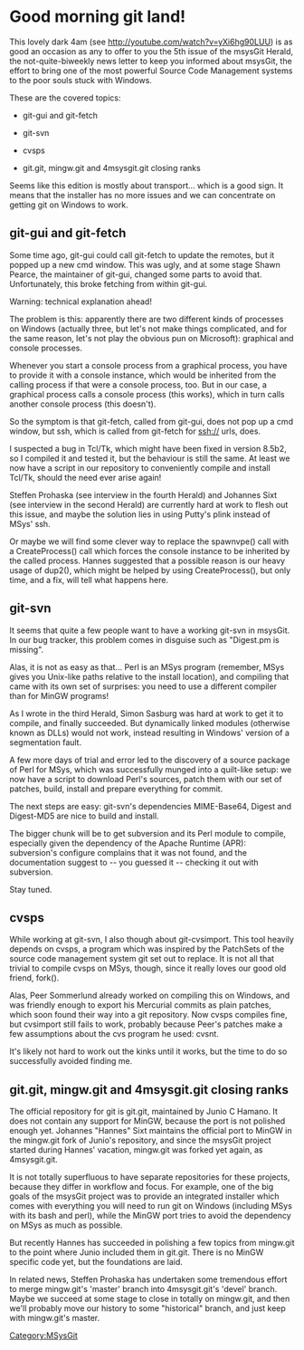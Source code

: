 = Good morning git land! =

This lovely dark 4am (see http://youtube.com/watch?v=yXi6hg90LUU) is 
as good an occasion as any to offer to you the 5th issue of the 
msysGit Herald, the not-quite-biweekly news letter to keep you 
informed about msysGit, the effort to bring one of the most powerful 
Source Code Management systems to the poor souls stuck with Windows. 

These are the covered topics:

* git-gui and git-fetch

* git-svn

* cvsps

* git.git, mingw.git and 4msysgit.git closing ranks



Seems like this edition is mostly about transport... which is a good 
sign. It means that the installer has no more issues and we can 
concentrate on getting git on Windows to work. 


== git-gui and git-fetch ==

Some time ago, git-gui could call git-fetch to update the remotes, but 
it popped up a new cmd window. This was ugly, and at some stage Shawn 
Pearce, the maintainer of git-gui, changed some parts to avoid that. 
Unfortunately, this broke fetching from within git-gui. 

Warning: technical explanation ahead! 

The problem is this: apparently there are two different kinds of 
processes on Windows (actually three, but let's not make things 
complicated, and for the same reason, let's not play the obvious pun 
on Microsoft): graphical and console processes. 

Whenever you start a console process from a graphical process, you 
have to provide it with a console instance, which would be inherited 
from the calling process if that were a console process, too. But in 
our case, a graphical process calls a console process (this works), 
which in turn calls another console process (this doesn't). 

So the symptom is that git-fetch, called from git-gui, does not pop up 
a cmd window, but ssh, which is called from git-fetch for ssh:// urls, 
does. 

I suspected a bug in Tcl/Tk, which might have been fixed in version 
8.5b2, so I compiled it and tested it, but the behaviour is still the 
same. At least we now have a script in our repository to conveniently 
compile and install Tcl/Tk, should the need ever arise again! 

Steffen Prohaska (see interview in the fourth Herald) and Johannes 
Sixt (see interview in the second Herald) are currently hard at work 
to flesh out this issue, and maybe the solution lies in using Putty's 
plink instead of MSys' ssh. 

Or maybe we will find some clever way to replace the spawnvpe() call 
with a CreateProcess() call which forces the console instance to be 
inherited by the called process. Hannes suggested that a possible 
reason is our heavy usage of dup2(), which might be helped by using 
CreateProcess(), but only time, and a fix, will tell what happens 
here. 


== git-svn ==

It seems that quite a few people want to have a working git-svn in 
msysGit. In our bug tracker, this problem comes in disguise such as 
"Digest.pm is missing". 

Alas, it is not as easy as that... Perl is an MSys program (remember, 
MSys gives you Unix-like paths relative to the install location), and 
compiling that came with its own set of surprises: you need to use a 
different compiler than for MinGW programs! 

As I wrote in the third Herald, Simon Sasburg was hard at work to get 
it to compile, and finally succeeded. But dynamically linked modules 
(otherwise known as DLLs) would not work, instead resulting in 
Windows' version of a segmentation fault. 

A few more days of trial and error led to the discovery of a source 
package of Perl for MSys, which was successfully munged into a 
quilt-like setup: we now have a script to download Perl's sources, 
patch them with our set of patches, build, install and prepare 
everything for commit. 

The next steps are easy: git-svn's dependencies MIME-Base64, Digest 
and Digest-MD5 are nice to build and install. 

The bigger chunk will be to get subversion and its Perl module to 
compile, especially given the dependency of the Apache Runtime (APR): 
subversion's configure complains that it was not found, and the 
documentation suggest to -- you guessed it -- checking it out with 
subversion. 

Stay tuned. 


== cvsps ==

While working at git-svn, I also though about git-cvsimport. This tool 
heavily depends on cvsps, a program which was inspired by the 
PatchSets of the source code management system git set out to replace. 
It is not all that trivial to compile cvsps on MSys, though, since it 
really loves our good old friend, fork(). 

Alas, Peer Sommerlund already worked on compiling this on Windows, and 
was friendly enough to export his Mercurial commits as plain patches, 
which soon found their way into a git repository. Now cvsps compiles 
fine, but cvsimport still fails to work, probably because Peer's 
patches make a few assumptions about the cvs program he used: cvsnt. 

It's likely not hard to work out the kinks until it works, but the 
time to do so successfully avoided finding me. 


== git.git, mingw.git and 4msysgit.git closing ranks ==

The official repository for git is git.git, maintained by Junio C 
Hamano. It does not contain any support for MinGW, because the port is 
not polished enough yet. Johannes "Hannes" Sixt maintains the official 
port to MinGW in the mingw.git fork of Junio's repository, and since 
the msysGit project started during Hannes' vacation, mingw.git was 
forked yet again, as 4msysgit.git. 

It is not totally superfluous to have separate repositories for these 
projects, because they differ in workflow and focus. For example, one 
of the big goals of the msysGit project was to provide an integrated 
installer which comes with everything you will need to run git on 
Windows (including MSys with its bash and perl), while the MinGW port 
tries to avoid the dependency on MSys as much as possible. 

But recently Hannes has succeeded in polishing a few topics from 
mingw.git to the point where Junio included them in git.git. There is 
no MinGW specific code yet, but the foundations are laid. 

In related news, Steffen Prohaska has undertaken some tremendous 
effort to merge mingw.git's 'master' branch into 4msysgit.git's 
'devel' branch. Maybe we succeed at some stage to close in totally on 
mingw.git, and then we'll probably move our history to some 
"historical" branch, and just keep with mingw.git's master. 
[[Category:MSysGit]]